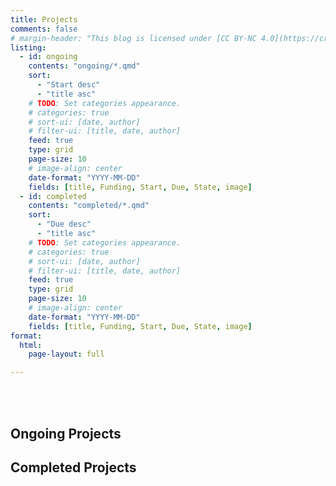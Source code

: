 ```yaml
---
title: Projects
comments: false
# margin-header: "This blog is licensed under [CC BY-NC 4.0](https://creativecommons.org/licenses/by-nc/4.0/?ref=chooser-v1)"
listing:
  - id: ongoing
    contents: "ongoing/*.qmd"
    sort: 
      - "Start desc"
      - "title asc"
    # TODO: Set categories appearance.  
    # categories: true
    # sort-ui: [date, author]
    # filter-ui: [title, date, author]
    feed: true
    type: grid
    page-size: 10
    # image-align: center
    date-format: "YYYY-MM-DD"
    fields: [title, Funding, Start, Due, State, image]
  - id: completed
    contents: "completed/*.qmd"
    sort: 
      - "Due desc"
      - "title asc"
    # TODO: Set categories appearance.  
    # categories: true
    # sort-ui: [date, author]
    # filter-ui: [title, date, author]
    feed: true
    type: grid
    page-size: 10
    # image-align: center
    date-format: "YYYY-MM-DD"
    fields: [title, Funding, Start, Due, State, image]
format:
  html:
    page-layout: full

---
```


<br></br>

## Ongoing Projects
:::{#ongoing}
:::

## Completed Projects
:::{#completed}
:::